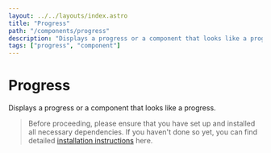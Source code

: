 ```yaml
---
layout: ../../layouts/index.astro
title: "Progress"
path: "/components/progress"
description: "Displays a progress or a component that looks like a progress."
tags: ["progress", "component"]
---
```


# Progress

Displays a progress or a component that looks like a progress.

> Before proceeding, please ensure that you have set up and installed all necessary dependencies.
> If you haven't done so yet, you can find detailed [installation instructions](/installation) here.


<ComponentPreview name="progress" client:idle />
